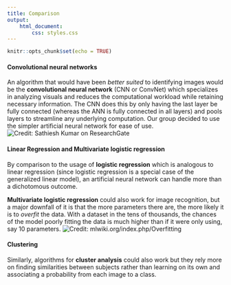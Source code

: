 ```yaml
---
title: Comparison
output: 
    html_document:
        css: styles.css
---
```


```r
knitr::opts_chunk$set(echo = TRUE)
```

#### Convolutional neural networks
An algorithm that would have been *better suited* to identifying images would be
the **convolutional neural network** (CNN or ConvNet) which specializes in analyzing
visuals and reduces the computational workload while retaining necessary
information. The CNN does this by only having the last layer be fully connected
(whereas the ANN is fully connected in all layers) and pools layers to
streamline any underlying computation.
Our group decided to use the simpler artificial neural network for ease of use.
![Credit: Sathiesh Kumar on ResearchGate](./ANNvsCNN.png)

#### Linear Regression and Multivariate logistic regression
By comparison to the usage of **logistic regression** which is analogous
to linear regression (since logistic regression is a special case of the
generalized linear model), an artificial neural network can handle more than a
dichotomous outcome.

**Multivariate logistic regression** could also work for image recognition, but a
major downfall of it is that the more parameters there are, the more likely it
is to *overfit* the data.  With a dataset in the tens of thousands, the chances of
the model poorly fitting the data is much higher than if it were only using, say
10 parameters.
![Credit: mlwiki.org/index.php/Overfitting](./overfitting-logreg-ex.png)

#### Clustering
Similarly, algorithms for **cluster analysis** could also work but they rely more
on finding similarities between subjects rather than learning on its own and
associating a probability from each image to a class.
